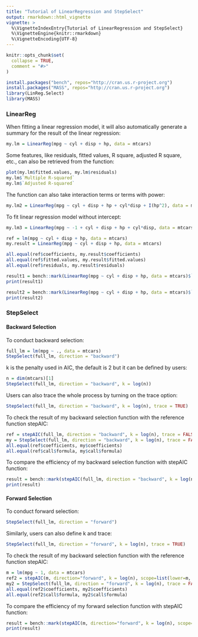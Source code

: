 ```yaml
---
title: "Tutorial of LinearRegression and StepSelect"
output: rmarkdown::html_vignette
vignette: >
  %\VignetteIndexEntry{Tutorial of LinearRegression and StepSelect}
  %\VignetteEngine{knitr::rmarkdown}
  %\VignetteEncoding{UTF-8}
---
```


```r
knitr::opts_chunk$set(
  collapse = TRUE,
  comment = "#>"
)
```

```r
install.packages("bench", repos="http://cran.us.r-project.org")
install.packages("MASS", repos="http://cran.us.r-project.org")
library(LinReg.Select)
library(MASS)
```

### LinearReg

When fitting a linear regression model, it will also automatically generate a summary for the result of the linear regression:
```r
my.lm = LinearReg(mpg ~ cyl + disp + hp, data = mtcars)
```

Some features, like residuals, fitted values, R square, adjusted R square, etc., can also be retrieved from the function:
```r
plot(my.lm$fitted.values, my.lm$residuals)
my.lm$`Multiple R-squared`
my.lm$`Adjusted R-squared`
```

The function can also take interaction terms or terms with power:
```r
my.lm2 = LinearReg(mpg ~ cyl + disp + hp + cyl*disp + I(hp^2), data = mtcars)
```

To fit linear regression model without intercept:
```r
my.lm3 = LinearReg(mpg ~ -1 + cyl + disp + hp + cyl*disp, data = mtcars)
```


```r
ref = lm(mpg ~ cyl + disp + hp, data = mtcars)
my.result = LinearReg(mpg ~ cyl + disp + hp, data = mtcars)

all.equal(ref$coefficients, my.result$coefficients)
all.equal(ref$fitted.values, my.result$fitted.values)
all.equal(ref$residuals, my.result$residuals)
```

```r
result1 = bench::mark(LinearReg(mpg ~ cyl + disp + hp, data = mtcars)$`Multiple R-squared`, summary(lm(mpg ~ cyl + disp + hp, data = mtcars))$r.squared)
print(result1)

result2 = bench::mark(LinearReg(mpg ~ cyl + disp + hp, data = mtcars)$`Adjusted R-squared`, summary(lm(mpg ~ cyl + disp + hp, data = mtcars))$adj.r.squared)
print(result2)
```

### StepSelect

#### Backward Selection

To conduct backward selection:
```r
full_lm = lm(mpg ~ ., data = mtcars)
StepSelect(full_lm, direction = "backward")
```

k is the penalty used in AIC, the default is 2 but it can be defined by users:
```r
n = dim(mtcars)[1]
StepSelect(full_lm, direction = "backward", k = log(n))
```

Users can also trace the whole process by turning on the trace option:
```r
StepSelect(full_lm, direction = "backward", k = log(n), trace = TRUE)
```

To check the result of my backward selection function with the reference function stepAIC:
```r
ref = stepAIC(full_lm, direction = "backward", k = log(n), trace = FALSE)
my = StepSelect(full_lm, direction = "backward", k = log(n), trace = FALSE)
all.equal(ref$coefficients, my$coefficients)
all.equal(ref$call$formula, my$call$formula)
```

To compare the efficiency of my backward selection function with stepAIC function:
```r
result = bench::mark(stepAIC(full_lm, direction = "backward", k = log(n), trace = FALSE)$coefficients, StepSelect(full_lm, direction = "backward", k = log(n), trace = FALSE)$coefficients, )
print(result)
```

#### Forward Selection

To conduct forward selection:
```r
StepSelect(full_lm, direction = "forward")
```

Similarly, users can also define k and trace:
```r
StepSelect(full_lm, direction = "forward", k = log(n), trace = TRUE)
```

To check the result of my backward selection function with the reference function stepAIC:
```r
m = lm(mpg ~ 1, data = mtcars)
ref2 = stepAIC(m, direction="forward", k = log(n), scope=list(lower=m, upper=full_lm), trace = FALSE)
my2 = StepSelect(full_lm, direction = "forward", k = log(n), trace = FALSE)
all.equal(ref2$coefficients, my2$coefficients)
all.equal(ref2$call$formula, my2$call$formula)
```


To compare the efficiency of my forward selection function with stepAIC function:
```r
result = bench::mark(stepAIC(m, direction="forward", k = log(n), scope=list(lower=m, upper=full_lm), trace = FALSE)$coefficients, my2 = StepSelect(full_lm, direction = "forward", k = log(n), trace = FALSE)$coefficients)
print(result)
```


